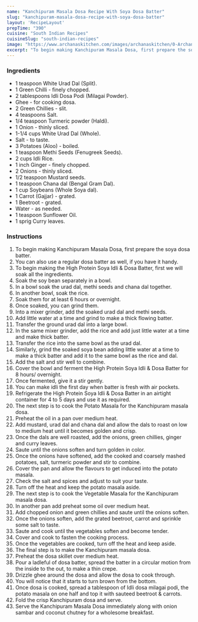 ---
name: "Kanchipuram Masala Dosa Recipe With Soya Dosa Batter"
slug: "kanchipuram-masala-dosa-recipe-with-soya-dosa-batter"
layout: 'RecipeLayout'
prepTime: "390"
cuisine: "South Indian Recipes"
cuisineSlug: "south-indian-recipes"
image: "https://www.archanaskitchen.com/images/archanaskitchen/0-Archanas-Kitchen-Recipes/2019/Kachipuram_Dosa_Recipe_Video_With_Soya_Dosa_Batter_1_1600.jpg"
excerpt: "To begin making Kanchipuram Masala Dosa, first prepare the soya dosa batter"
---

### Ingredients

- 1 teaspoon White Urad Dal (Split).
- 1 Green Chilli - finely chopped.
- 2 tablespoons Idli Dosa Podi (Milagai Powder).
- Ghee - for cooking dosa.
- 2 Green Chillies - slit.
- 4 teaspoons Salt.
- 1/4 teaspoon Turmeric powder (Haldi).
- 1 Onion - thinly sliced.
- 1-1/4 cups White Urad Dal (Whole).
- Salt - to taste.
- 3 Potatoes (Aloo) - boiled.
- 1 teaspoon Methi Seeds (Fenugreek Seeds).
- 2 cups Idli Rice.
- 1 inch Ginger - finely chopped.
- 2 Onions - thinly sliced.
- 1/2 teaspoon Mustard seeds.
- 1 teaspoon Chana dal (Bengal Gram Dal).
- 1 cup Soybeans (Whole Soya dal).
- 1 Carrot (Gajjar) - grated.
- 1 Beetroot - grated.
- Water - as needed.
- 1 teaspoon Sunflower Oil.
- 1 sprig Curry leaves.

### Instructions

1. To begin making Kanchipuram Masala Dosa, first prepare the soya dosa batter.
1. You can also use a regular dosa batter as well, if you have it handy.
1. To begin making the High Protein Soya Idli & Dosa Batter, first we will soak all the ingredients.
1. Soak the soy bean separately in a bowl.
1. In a bowl soak the urad dal, methi seeds and chana dal together.
1. In another bowl, soak the rice.
1. Soak them for at least 6 hours or overnight.
1. Once soaked, you can grind them.
1. Into a mixer grinder, add the soaked urad dal and methi seeds.
1. Add little water at a time and grind to make a thick flowing batter.
1. Transfer the ground urad dal into a large bowl.
1. In the same mixer grinder, add the rice and add just little water at a time and make thick batter.
1. Transfer the rice into the same bowl as the urad dal.
1. Similarly, grind the soaked soya bean adding little water at a time to make a thick batter and add it to the same bowl as the rice and dal.
1. Add the salt and stir well to combine.
1. Cover the bowl and ferment the High Protein Soya Idli & Dosa Batter for 8 hours/ overnight.
1. Once fermented, give it a stir gently.
1. You can make idli the first day when batter is fresh with air pockets.
1. Refrigerate the High Protein Soya Idli & Dosa Batter in an airtight container for 4 to 5 days and use it as required.
1. The next step is to cook the Potato Masala for the Kanchipuram masala dosa.
1. Preheat the oil in a pan over medium heat.
1. Add mustard, urad dal and chana dal and allow the dals to roast on low to medium heat until it becomes golden and crisp.
1. Once the dals are well roasted, add the onions, green chillies, ginger and curry leaves.
1. Saute until the onions soften and turn golden in color.
1. Once the onions have softened, add the cooked and coarsely mashed potatoes, salt, turmeric powder and stir to combine.
1. Cover the pan and allow the flavours to get induced into the potato masala.
1. Check the salt and spices and adjust to suit your taste.
1. Turn off the heat and keep the potato masala aside.
1. The next step is to cook the Vegetable Masala for the Kanchipuram masala dosa.
1. In another pan add preheat some oil over medium heat.
1. Add chopped onion and green chillies and saute until the onions soften.
1. Once the onions soften, add the grated beetroot, carrot and sprinkle some salt to taste.
1. Saute and cook until the vegetables soften and become tender.
1. Cover and cook to fasten the cooking process.
1. Once the vegetables are cooked, turn off the heat and keep aside.
1. The final step is to make the Kanchipuram masala dosa.
1. Preheat the dosa skillet over medium heat.
1. Pour a ladleful of dosa batter, spread the batter in a circular motion from the inside to the out, to make a thin crepe.
1. Drizzle ghee around the dosa and allow the dosa to cook through.
1. You will notice that it starts to turn brown from the bottom.
1. Once dosa is cooked, spread a tablespoon of Idli dosa milagai podi, the potato masala on one half and top it with sauteed beetroot & carrots.
1. Fold the crisp Kanchipuram dosa and serve.
1. Serve the Kanchipuram Masala Dosa immediately along with onion sambar and coconut chutney for a wholesome breakfast.
